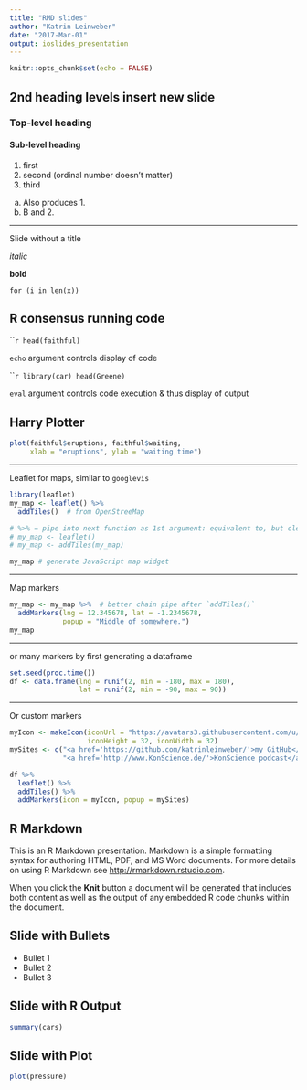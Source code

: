 ```yaml
---
title: "RMD slides"
author: "Katrin Leinweber"
date: "2017-Mar-01"
output: ioslides_presentation
---
```


```r
knitr::opts_chunk$set(echo = FALSE)
```

## 2nd heading levels insert new slide

### Top-level heading

#### Sub-level heading

1. first
1. second (ordinal number doesn't matter)
1. third

a) Also produces 1.
a) B and 2.

***
Slide without a title

*italic*

**bold**

`for (i in len(x))`

## R consensus running code

`````r
head(faithful)
```

`echo` argument controls display of code

`````r
library(car)
head(Greene)
```

`eval` argument controls code execution & thus display of output

## Harry Plotter

```r
plot(faithful$eruptions, faithful$waiting, 
     xlab = "eruptions", ylab = "waiting time")
```

***
Leaflet for maps, similar to `googlevis`

```r
library(leaflet)
my_map <- leaflet() %>%
  addTiles()  # from OpenStreeMap

# %>% = pipe into next function as 1st argument: equivalent to, but cleaner than:
# my_map <- leaflet()
# my_map <- addTiles(my_map)

my_map # generate JavaScript map widget
```

***
Map markers

```r
my_map <- my_map %>%  # better chain pipe after `addTiles()`
  addMarkers(lng = 12.345678, lat = -1.2345678, 
             popup = "Middle of somewhere.")
my_map
```

***
or many markers by first generating a dataframe

```r
set.seed(proc.time())
df <- data.frame(lng = runif(2, min = -180, max = 180),
                 lat = runif(2, min = -90, max = 90))
```

***
Or custom markers

```r
myIcon <- makeIcon(iconUrl = "https://avatars3.githubusercontent.com/u/9948149", 
                   iconHeight = 32, iconWidth = 32)
mySites <- c("<a href='https://github.com/katrinleinweber/'>my GitHub</a>",
             "<a href='http://www.KonScience.de/'>KonScience podcast</a>")

df %>%
  leaflet() %>%
  addTiles() %>%
  addMarkers(icon = myIcon, popup = mySites)
```

## R Markdown

This is an R Markdown presentation. Markdown is a simple formatting syntax for authoring HTML, PDF, and MS Word documents. For more details on using R Markdown see <http://rmarkdown.rstudio.com>.

When you click the **Knit** button a document will be generated that includes both content as well as the output of any embedded R code chunks within the document.

## Slide with Bullets

- Bullet 1
- Bullet 2
- Bullet 3

## Slide with R Output

```r
summary(cars)
```

## Slide with Plot

```r
plot(pressure)
```

